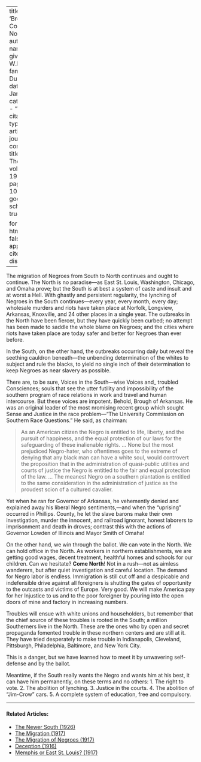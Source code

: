 
---
title: 'Brothers, Come North'
author:
  - name:
      given: W.E.B.
      family: Du Bois
date: Jan. 1920
categories: 
  - ""
citation: 
  type: article-journal
  container-title: The Crisis
  volume: 19
  issue: 3
  page: 105-106
google-scholar: true

format:
  html:
    toc: false
    appendix-cite-as: display
---


The migration of Negroes from South to North continues and ought to continue. The North is no paradise---as East St. Louis, Washington, Chicago, and Omaha prove; but the South is at best a system of caste and insult and at worst a Hell. With ghastly and persistent regularity, the lynching of Negroes in the South continues---every year, every month, every day; wholesale murders and riots have taken place at Norfolk, Longview, Arkansas, Knoxville, and 24 other places in a single year. The outbreaks in the North have been fiercer, but they have quickly been curbed; no attempt has been made to saddle the whole blame on Negroes; and the cities where riots have taken place are today safer and better for Negroes than ever before.

In the South, on the other hand, the outbreaks occurring daily but reveal the seething cauldron beneath---the unbending determination of the whites to subject and rule the blacks, to yield no single inch of their determination to keep Negroes as near slavery as possible.

There are, to be sure, Voices in the South---wise Voices and_ troubled Consciences; souls that see the utter futility and impossibility of the southern program of race relations in work and travel and human intercourse. But these voices are impotent. Behold, Brough of Arkansas. He was an original leader of the most nromising recent group which sought Sense and Justice in the race problem---"The University Commission on Southern Race Questions." He said, as chairman:

> As an American citizen the Negro is entitled to life, liberty, and the pursuit of happiness, and the equal protection of our laws for the safeguarding of these inalienable rights. ... None but the most prejudiced Negro-hater, who oftentimes goes to the extreme of denying that any black man can have a white soul, would controvert the proposition that in the administration of quasi-public utilities and courts of justice the Negro is entitled to the fair and equal protection of the law. ... The meanest Negro on a southern plantation is entitled to the same consideration in the administration of justice as the proudest scion of a cultured cavalier.



Yet when he ran for Governor of Arkansas, he vehemently denied and explained away his liberal Negro sentiments,---and when the "uprising" occurred in Phillips. County, he let the slave barons make their own investigation, murder the innocent, and railroad ignorant, honest laborers to imprisonment and death in droves; contrast this with the actions of Governor Lowden of Illinois and Mayor Smith of Omaha!

 On the other hand, we win through the ballot. We can vote in the North. We can hold office in the North. As workers in northern establishments, we are getting good wages, decent treatment, healthful homes and schools for our children. Can we hesitate? **Come North**! Not in a rush---not as aimless wanderers, but after quiet investigation and careful location. The demand for Negro labor is endless. Immigration is still cut off and a despicable and indefensible drive against all foreigners is shutting the gates of opportunity to the outcasts and victims of Europe. Very good. We will make America pay for her Injustice to us and to the poor foreigner by pouring into the open doors of mine and factory in increasing numbers.

 Troubles will ensue with white unions and householders, but remember that the chief source of these troubles is rooted in the South; a million Southerners live in the North. These are the ones who by open and secret propaganda fomented trouble in these northern centers and are still at it. They have tried desperately to make trouble in Indianapolis, Cleveland, Pittsburgh, Philadelphia, Baltimore, and New York City.

This is a danger, but we have learned how to meet it by unwavering self-defense and by the ballot.

Meantime, if the South really wants the Negro and wants him at his best, it can have him permanently, on these terms and no others:
1. The right to vote.
2. The abolition of lynching.
3. Justice in the courts.
4. The abolition of "Jim-Crow" cars.
5. A complete system of education, free and compulsory.

<!-- Similar articles start here -->

<hr>
#### Related Articles:

* [The Newer South (1926)](/Volumes/31/04/newer_south.html)
* [The Migration (1917)](/Volumes/14/01/migration.html)
* [The Migration of Negroes (1917)](/Volumes/14/02/migration_of_negroes.html)
* [Deception (1916)](/Volumes/12/02/deception.html)
* [Memphis or East St. Louis? (1917)](/Volumes/14/03/memphis_or_east_st_louis.html)

<!-- Similar articles end here -->